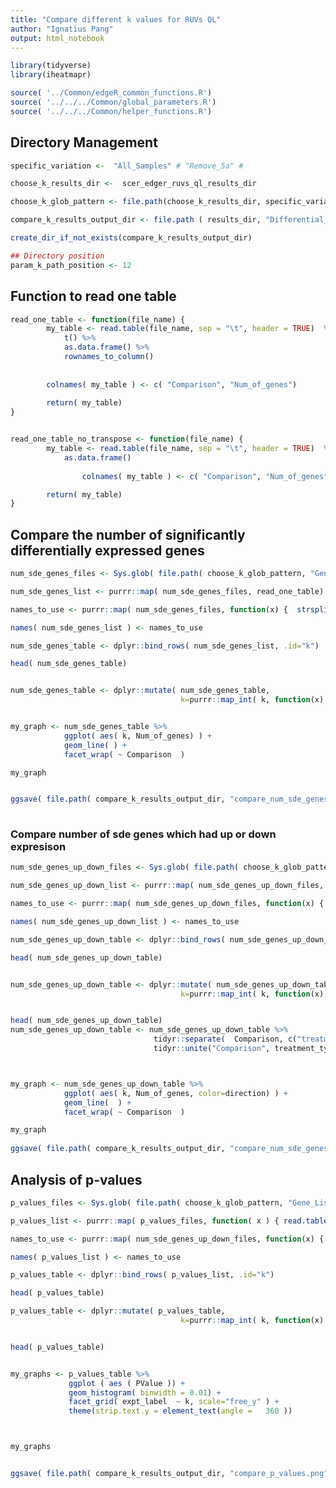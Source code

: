 ```yaml
---
title: "Compare different k values for RUVs QL"
author: "Ignatius Pang"
output: html_notebook
---
```



```r

library(tidyverse)
library(iheatmapr)

source( '../Common/edgeR_common_functions.R')
source( '../../../Common/global_parameters.R')
source( '../../../Common/helper_functions.R')


```


## Directory Management 
```r

specific_variation <-  "All_Samples" # "Remove_5a" #

choose_k_results_dir <-  scer_edger_ruvs_ql_results_dir

choose_k_glob_pattern <- file.path(choose_k_results_dir, specific_variation, paste("k_", "*", sep="") ) 

compare_k_results_output_dir <- file.path ( results_dir, "Differential_Expression/Compare_k", specific_variation)

create_dir_if_not_exists(compare_k_results_output_dir)

## Directory position 
param_k_path_position <- 12

```

## Function to read one table 
```r
read_one_table <- function(file_name) {
		my_table <- read.table(file_name, sep = "\t", header = TRUE)  %>%
			t() %>%
			as.data.frame() %>%
			rownames_to_column()
		
		
		colnames( my_table ) <- c( "Comparison", "Num_of_genes")
		
		return( my_table)
}


read_one_table_no_transpose <- function(file_name) {
		my_table <- read.table(file_name, sep = "\t", header = TRUE)  %>%
			as.data.frame() 
		
				colnames( my_table ) <- c( "Comparison", "Num_of_genes")

		return( my_table)
}


```


## Compare the number of significantly differentially expressed genes 
```r

num_sde_genes_files <- Sys.glob( file.path( choose_k_glob_pattern, "Gene_Lists", "num_sig_genes.tab") ) 

num_sde_genes_list <- purrr::map( num_sde_genes_files, read_one_table)

names_to_use <- purrr::map( num_sde_genes_files, function(x) {  strsplit(x, "/")[[1]][param_k_path_position] } )

names( num_sde_genes_list ) <- names_to_use

num_sde_genes_table <- dplyr::bind_rows( num_sde_genes_list, .id="k")

head( num_sde_genes_table)


num_sde_genes_table <- dplyr::mutate( num_sde_genes_table, 
									  k=purrr::map_int( k, function(x) { strsplit(x, "_")[[1]][2] %>% as.integer() }  ))


my_graph <- num_sde_genes_table %>%
			ggplot( aes( k, Num_of_genes) ) +
			geom_line( ) +
			facet_wrap( ~ Comparison  )

my_graph


ggsave( file.path( compare_k_results_output_dir, "compare_num_sde_genes.png" ) )
	

```





### Compare number of sde genes which had up or down expresison 
```r
num_sde_genes_up_down_files <- Sys.glob( file.path( choose_k_glob_pattern, "Gene_Lists", "num_sig_genes_up_and_down.tab") ) 

num_sde_genes_up_down_list <- purrr::map( num_sde_genes_up_down_files, read_one_table_no_transpose)

names_to_use <- purrr::map( num_sde_genes_up_down_files, function(x) {  strsplit(x, "/")[[1]][param_k_path_position] } )

names( num_sde_genes_up_down_list ) <- names_to_use

num_sde_genes_up_down_table <- dplyr::bind_rows( num_sde_genes_up_down_list, .id="k")

head( num_sde_genes_up_down_table)


num_sde_genes_up_down_table <- dplyr::mutate( num_sde_genes_up_down_table, 
									  k=purrr::map_int( k, function(x) { strsplit(x, "_")[[1]][2] %>% as.integer() }  ))


head( num_sde_genes_up_down_table)
num_sde_genes_up_down_table <- num_sde_genes_up_down_table %>%
								tidyr::separate(  Comparison, c("treatment_type",  "direction"), sep="\\."  ) %>%
								tidyr::unite("Comparison", treatment_type, sep="." )



my_graph <- num_sde_genes_up_down_table %>%
			ggplot( aes( k, Num_of_genes, color=direction) ) +
			geom_line(  ) +
			facet_wrap( ~ Comparison  )

my_graph
	
ggsave( file.path( compare_k_results_output_dir, "compare_num_sde_genes_up_and_down.png" ) ) 


```


## Analysis of p-values 
```r

p_values_files <- Sys.glob( file.path( choose_k_glob_pattern, "Gene_Lists", "experiment_label_and_logFC_FDR_table.tab") ) 

p_values_list <- purrr::map( p_values_files, function( x ) { read.table ( x, sep="\t", header=TRUE)  })

names_to_use <- purrr::map( num_sde_genes_up_down_files, function(x) {  strsplit(x, "/")[[1]][param_k_path_position] } )

names( p_values_list ) <- names_to_use

p_values_table <- dplyr::bind_rows( p_values_list, .id="k")

head( p_values_table)

p_values_table <- dplyr::mutate( p_values_table, 
									  k=purrr::map_int( k, function(x) { strsplit(x, "_")[[1]][2] %>% as.integer() }  ))


head( p_values_table)


my_graphs <- p_values_table %>%
			 ggplot ( aes ( PValue )) +
			 geom_histogram( binwidth = 0.01) +
			 facet_grid( expt_label  ~ k, scale="free_y" ) +  
			 theme(strip.text.y = element_text(angle =   360 ))



my_graphs


ggsave( file.path( compare_k_results_output_dir, "compare_p_values.png" ) )


```







